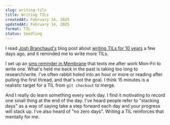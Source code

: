 ```yaml
---
slug: writing-tils
title: Writing TILs
createdAt: February 14, 2025
updatedAt: February 14, 2025
format: TIL
status: Seedling
---
```


I read [Josh Branchaud's](https://bsky.app/profile/jbranchaud.bsky.social) blog post about [writing TILs for 10 years](https://www.visualmode.dev/a-decade-of-tils) a few days ago, and it reminded me to write more TILs.

I set up an [sms reminder in Membrane](https://www.membrane.io/share/pete/til) that texts me after work Mon-Fri to write one. What's held me back in the past is taking too long to research/write. I've often rabbit holed into an hour or more or reading after pulling the first thread, and that's not the goal. I think 15 minutes is a realistic target for a TIL from `git checkout` to merge.

And I really do learn something every work day. I find it motivating to record one small thing at the end of the day. I've heard people refer to "stacking days" as a way of saying take a step forward each day and your progress will stack up. I've also heard of "no zero days". Writing a TIL reinforces that mentally for me.

